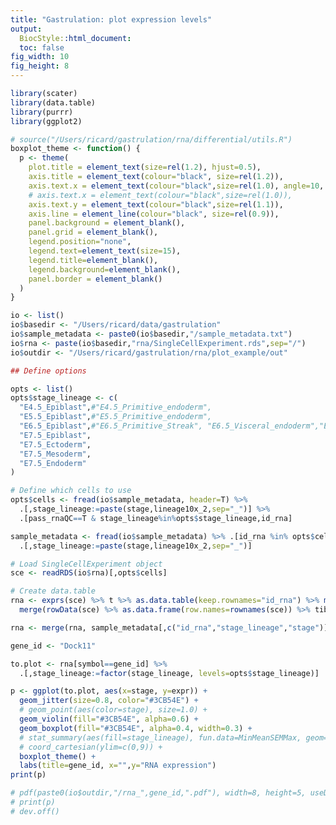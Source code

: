```yaml
---
title: "Gastrulation: plot expression levels"
output: 
  BiocStyle::html_document:
  toc: false
fig_width: 10
fig_height: 8
---
```

  
```r
library(scater)
library(data.table)
library(purrr)
library(ggplot2)
```

```r
# source("/Users/ricard/gastrulation/rna/differential/utils.R")
boxplot_theme <- function() {
  p <- theme(
    plot.title = element_text(size=rel(1.2), hjust=0.5),
    axis.title = element_text(colour="black", size=rel(1.2)),
    axis.text.x = element_text(colour="black",size=rel(1.0), angle=10, hjust=1),
    # axis.text.x = element_text(colour="black",size=rel(1.0)),
    axis.text.y = element_text(colour="black",size=rel(1.1)),
    axis.line = element_line(colour="black", size=rel(0.9)),
    panel.background = element_blank(),
    panel.grid = element_blank(),
    legend.position="none",
    legend.text=element_text(size=15),
    legend.title=element_blank(),
    legend.background=element_blank(),
    panel.border = element_blank()
  )
}
```

```r

io <- list()
io$basedir <- "/Users/ricard/data/gastrulation"
io$sample_metadata <- paste0(io$basedir,"/sample_metadata.txt")
io$rna <- paste(io$basedir,"rna/SingleCellExperiment.rds",sep="/")
io$outdir <- "/Users/ricard/gastrulation/rna/plot_example/out"

## Define options

opts <- list()
opts$stage_lineage <- c(
  "E4.5_Epiblast",#"E4.5_Primitive_endoderm",
  "E5.5_Epiblast",#"E5.5_Primitive_endoderm",
  "E6.5_Epiblast",#"E6.5_Primitive_Streak", "E6.5_Visceral_endoderm","E6.5_Nascent_mesoderm"
  "E7.5_Epiblast",
  "E7.5_Ectoderm",
  "E7.5_Mesoderm",
  "E7.5_Endoderm"
)

# Define which cells to use
opts$cells <- fread(io$sample_metadata, header=T) %>% 
  .[,stage_lineage:=paste(stage,lineage10x_2,sep="_")] %>% 
  .[pass_rnaQC==T & stage_lineage%in%opts$stage_lineage,id_rna] 
```

<!-- Load sample metadata -->
```r
sample_metadata <- fread(io$sample_metadata) %>% .[id_rna %in% opts$cells] %>% 
  .[,stage_lineage:=paste(stage,lineage10x_2,sep="_")]
```

<!-- Load expression data -->
```r
# Load SingleCellExperiment object
sce <- readRDS(io$rna)[,opts$cells]

# Create data.table
rna <- exprs(sce) %>% t %>% as.data.table(keep.rownames="id_rna") %>% melt(id.vars="id_rna", value.name="expr", variable.name="id") %>%
  merge(rowData(sce) %>% as.data.frame(row.names=rownames(sce)) %>% tibble::rownames_to_column("ens_id") %>% .[,c("symbol","ens_id")] %>% as.data.table %>% setnames("ens_id","id"))
```

<!-- Merge data and metadata -->
```r
rna <- merge(rna, sample_metadata[,c("id_rna","stage_lineage","stage")], by="id_rna")
```

<!-- Boxplots of mean differences from manual hits -->
```r
gene_id <- "Dock11"

to.plot <- rna[symbol==gene_id] %>% 
  .[,stage_lineage:=factor(stage_lineage, levels=opts$stage_lineage)]

p <- ggplot(to.plot, aes(x=stage, y=expr)) +
  geom_jitter(size=0.8, color="#3CB54E") +
  # geom_point(aes(color=stage), size=1.0) +
  geom_violin(fill="#3CB54E", alpha=0.6) +
  geom_boxplot(fill="#3CB54E", alpha=0.4, width=0.3) +
  # stat_summary(aes(fill=stage_lineage), fun.data=MinMeanSEMMax, geom="boxplot") + 
  # coord_cartesian(ylim=c(0,9)) +
  boxplot_theme() +
  labs(title=gene_id, x="",y="RNA expression")
print(p)

# pdf(paste0(io$outdir,"/rna_",gene_id,".pdf"), width=8, height=5, useDingbats = F)
# print(p)
# dev.off()
```
  